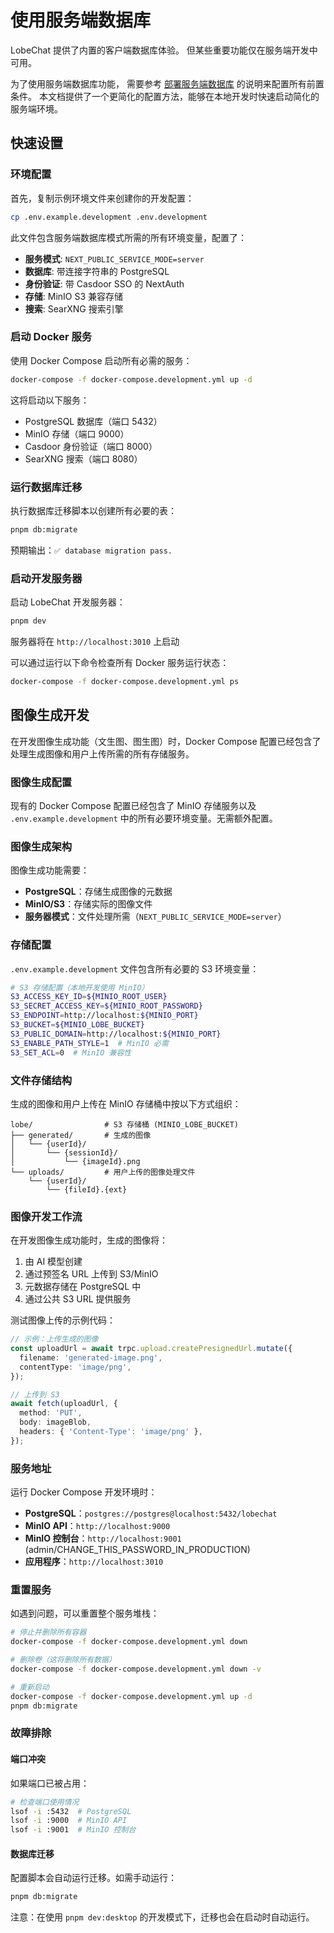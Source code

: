 # 使用服务端数据库

LobeChat 提供了内置的客户端数据库体验。
但某些重要功能仅在服务端开发中可用。

为了使用服务端数据库功能，
需要参考 [部署服务端数据库](https://lobehub.com/docs/self-hosting/server-database) 的说明来配置所有前置条件。
本文档提供了一个更简化的配置方法，能够在本地开发时快速启动简化的服务端环境。

## 快速设置

### 环境配置

首先，复制示例环境文件来创建你的开发配置：

```bash
cp .env.example.development .env.development
```

此文件包含服务端数据库模式所需的所有环境变量，配置了：

- **服务模式**: `NEXT_PUBLIC_SERVICE_MODE=server`
- **数据库**: 带连接字符串的 PostgreSQL
- **身份验证**: 带 Casdoor SSO 的 NextAuth
- **存储**: MinIO S3 兼容存储
- **搜索**: SearXNG 搜索引擎

### 启动 Docker 服务

使用 Docker Compose 启动所有必需的服务：

```bash
docker-compose -f docker-compose.development.yml up -d
```

这将启动以下服务：

- PostgreSQL 数据库（端口 5432）
- MinIO 存储（端口 9000）
- Casdoor 身份验证（端口 8000）
- SearXNG 搜索（端口 8080）

### 运行数据库迁移

执行数据库迁移脚本以创建所有必要的表：

```bash
pnpm db:migrate
```

预期输出：`✅ database migration pass.`

### 启动开发服务器

启动 LobeChat 开发服务器：

```bash
pnpm dev
```

服务器将在 `http://localhost:3010` 上启动

可以通过运行以下命令检查所有 Docker 服务运行状态：

```bash
docker-compose -f docker-compose.development.yml ps
```

## 图像生成开发

在开发图像生成功能（文生图、图生图）时，Docker Compose 配置已经包含了处理生成图像和用户上传所需的所有存储服务。

### 图像生成配置

现有的 Docker Compose 配置已经包含了 MinIO 存储服务以及 `.env.example.development` 中的所有必要环境变量。无需额外配置。

### 图像生成架构

图像生成功能需要：

- **PostgreSQL**：存储生成图像的元数据
- **MinIO/S3**：存储实际的图像文件
- **服务器模式**：文件处理所需（`NEXT_PUBLIC_SERVICE_MODE=server`）

### 存储配置

`.env.example.development` 文件包含所有必要的 S3 环境变量：

```bash
# S3 存储配置（本地开发使用 MinIO）
S3_ACCESS_KEY_ID=${MINIO_ROOT_USER}
S3_SECRET_ACCESS_KEY=${MINIO_ROOT_PASSWORD}
S3_ENDPOINT=http://localhost:${MINIO_PORT}
S3_BUCKET=${MINIO_LOBE_BUCKET}
S3_PUBLIC_DOMAIN=http://localhost:${MINIO_PORT}
S3_ENABLE_PATH_STYLE=1  # MinIO 必需
S3_SET_ACL=0  # MinIO 兼容性
```

### 文件存储结构

生成的图像和用户上传在 MinIO 存储桶中按以下方式组织：

```
lobe/                # S3 存储桶 (MINIO_LOBE_BUCKET)
├── generated/       # 生成的图像
│   └── {userId}/
│       └── {sessionId}/
│           └── {imageId}.png
└── uploads/         # 用户上传的图像处理文件
    └── {userId}/
        └── {fileId}.{ext}
```

### 图像开发工作流

在开发图像生成功能时，生成的图像将：

1. 由 AI 模型创建
2. 通过预签名 URL 上传到 S3/MinIO
3. 元数据存储在 PostgreSQL 中
4. 通过公共 S3 URL 提供服务

测试图像上传的示例代码：

```typescript
// 示例：上传生成的图像
const uploadUrl = await trpc.upload.createPresignedUrl.mutate({
  filename: 'generated-image.png',
  contentType: 'image/png',
});

// 上传到 S3
await fetch(uploadUrl, {
  method: 'PUT',
  body: imageBlob,
  headers: { 'Content-Type': 'image/png' },
});
```

### 服务地址

运行 Docker Compose 开发环境时：

- **PostgreSQL**：`postgres://postgres@localhost:5432/lobechat`
- **MinIO API**：`http://localhost:9000`
- **MinIO 控制台**：`http://localhost:9001` (admin/CHANGE\_THIS\_PASSWORD\_IN\_PRODUCTION)
- **应用程序**：`http://localhost:3010`

### 重置服务

如遇到问题，可以重置整个服务堆栈：

```bash
# 停止并删除所有容器
docker-compose -f docker-compose.development.yml down

# 删除卷（这将删除所有数据）
docker-compose -f docker-compose.development.yml down -v

# 重新启动
docker-compose -f docker-compose.development.yml up -d
pnpm db:migrate
```

### 故障排除

#### 端口冲突

如果端口已被占用：

```bash
# 检查端口使用情况
lsof -i :5432  # PostgreSQL
lsof -i :9000  # MinIO API
lsof -i :9001  # MinIO 控制台
```

#### 数据库迁移

配置脚本会自动运行迁移。如需手动运行：

```bash
pnpm db:migrate
```

注意：在使用 `pnpm dev:desktop` 的开发模式下，迁移也会在启动时自动运行。
